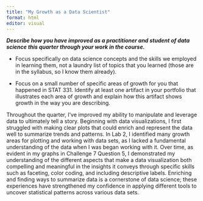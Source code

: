 ```yaml
---
title: "My Growth as a Data Scientist"
format: html
editor: visual
---
```


***Describe how you have improved as a practitioner and student of data science this quarter through your work in the course.***

-   Focus specifically on data science concepts and the skills we employed in learning them, not a laundry list of topics that you learned (those are in the syllabus, so I know them already).

-   Focus on a small number of specific areas of growth for you that happened in STAT 331. Identify at least one artifact in your portfolio that illustrates each area of growth and explain how this artifact shows growth in the way you are describing.

Throughout the quarter, I've improved my ability to manipulate and leverage data to ultimately tell a story. Beginning with data visualizations, I first struggled with making clear plots that could enrich and represent the data well to summarize trends and patterns. In Lab 2, I identified many growth areas for plotting and working with data sets, as I lacked a fundamental understanding of the data when I was began working with it. Over time, as evident in my graphs in Challenge 7 Question 5, I demonstrated my understanding of the different aspects that make a data visualization both compelling and meaningful in the insights it conveys through specific skills such as faceting, color coding, and including descriptive labels. Enriching and finding ways to summarize data is a cornerstone of data science; these experiences have strengthened my confidence in applying different tools to uncover statistical patterns across various data sets.
